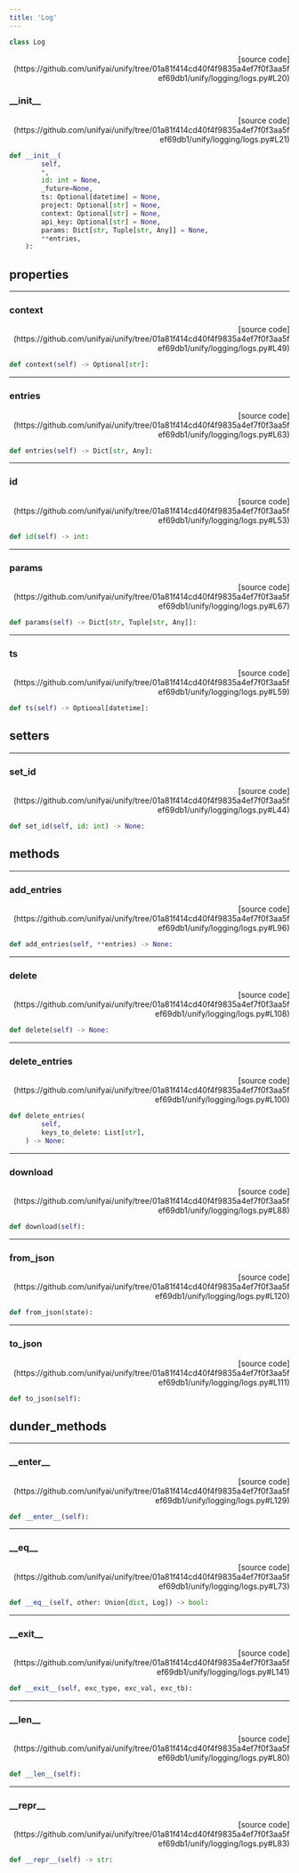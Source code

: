 ```yaml
---
title: 'Log'
---
```


```python
class Log
```

<p align="right">[source code](https://github.com/unifyai/unify/tree/01a81f414cd40f4f9835a4ef7f0f3aa5fef69db1/unify/logging/logs.py#L20)</p>



### \_\_init\_\_

<p align="right">[source code](https://github.com/unifyai/unify/tree/01a81f414cd40f4f9835a4ef7f0f3aa5fef69db1/unify/logging/logs.py#L21)</p>

```python
def __init__(
        self,
        *,
        id: int = None,
        _future=None,
        ts: Optional[datetime] = None,
        project: Optional[str] = None,
        context: Optional[str] = None,
        api_key: Optional[str] = None,
        params: Dict[str, Tuple[str, Any]] = None,
        **entries,
    ):
```



## properties

---

### context

<p align="right">[source code](https://github.com/unifyai/unify/tree/01a81f414cd40f4f9835a4ef7f0f3aa5fef69db1/unify/logging/logs.py#L49)</p>

```python
def context(self) -> Optional[str]:
```



---

### entries

<p align="right">[source code](https://github.com/unifyai/unify/tree/01a81f414cd40f4f9835a4ef7f0f3aa5fef69db1/unify/logging/logs.py#L63)</p>

```python
def entries(self) -> Dict[str, Any]:
```



---

### id

<p align="right">[source code](https://github.com/unifyai/unify/tree/01a81f414cd40f4f9835a4ef7f0f3aa5fef69db1/unify/logging/logs.py#L53)</p>

```python
def id(self) -> int:
```



---

### params

<p align="right">[source code](https://github.com/unifyai/unify/tree/01a81f414cd40f4f9835a4ef7f0f3aa5fef69db1/unify/logging/logs.py#L67)</p>

```python
def params(self) -> Dict[str, Tuple[str, Any]]:
```



---

### ts

<p align="right">[source code](https://github.com/unifyai/unify/tree/01a81f414cd40f4f9835a4ef7f0f3aa5fef69db1/unify/logging/logs.py#L59)</p>

```python
def ts(self) -> Optional[datetime]:
```



## setters

---

### set\_id

<p align="right">[source code](https://github.com/unifyai/unify/tree/01a81f414cd40f4f9835a4ef7f0f3aa5fef69db1/unify/logging/logs.py#L44)</p>

```python
def set_id(self, id: int) -> None:
```



## methods

---

### add\_entries

<p align="right">[source code](https://github.com/unifyai/unify/tree/01a81f414cd40f4f9835a4ef7f0f3aa5fef69db1/unify/logging/logs.py#L96)</p>

```python
def add_entries(self, **entries) -> None:
```



---

### delete

<p align="right">[source code](https://github.com/unifyai/unify/tree/01a81f414cd40f4f9835a4ef7f0f3aa5fef69db1/unify/logging/logs.py#L108)</p>

```python
def delete(self) -> None:
```



---

### delete\_entries

<p align="right">[source code](https://github.com/unifyai/unify/tree/01a81f414cd40f4f9835a4ef7f0f3aa5fef69db1/unify/logging/logs.py#L100)</p>

```python
def delete_entries(
        self,
        keys_to_delete: List[str],
    ) -> None:
```



---

### download

<p align="right">[source code](https://github.com/unifyai/unify/tree/01a81f414cd40f4f9835a4ef7f0f3aa5fef69db1/unify/logging/logs.py#L88)</p>

```python
def download(self):
```



---

### from\_json

<p align="right">[source code](https://github.com/unifyai/unify/tree/01a81f414cd40f4f9835a4ef7f0f3aa5fef69db1/unify/logging/logs.py#L120)</p>

```python
def from_json(state):
```



---

### to\_json

<p align="right">[source code](https://github.com/unifyai/unify/tree/01a81f414cd40f4f9835a4ef7f0f3aa5fef69db1/unify/logging/logs.py#L111)</p>

```python
def to_json(self):
```



## dunder_methods

---

### \_\_enter\_\_

<p align="right">[source code](https://github.com/unifyai/unify/tree/01a81f414cd40f4f9835a4ef7f0f3aa5fef69db1/unify/logging/logs.py#L129)</p>

```python
def __enter__(self):
```



---

### \_\_eq\_\_

<p align="right">[source code](https://github.com/unifyai/unify/tree/01a81f414cd40f4f9835a4ef7f0f3aa5fef69db1/unify/logging/logs.py#L73)</p>

```python
def __eq__(self, other: Union[dict, Log]) -> bool:
```



---

### \_\_exit\_\_

<p align="right">[source code](https://github.com/unifyai/unify/tree/01a81f414cd40f4f9835a4ef7f0f3aa5fef69db1/unify/logging/logs.py#L141)</p>

```python
def __exit__(self, exc_type, exc_val, exc_tb):
```



---

### \_\_len\_\_

<p align="right">[source code](https://github.com/unifyai/unify/tree/01a81f414cd40f4f9835a4ef7f0f3aa5fef69db1/unify/logging/logs.py#L80)</p>

```python
def __len__(self):
```



---

### \_\_repr\_\_

<p align="right">[source code](https://github.com/unifyai/unify/tree/01a81f414cd40f4f9835a4ef7f0f3aa5fef69db1/unify/logging/logs.py#L83)</p>

```python
def __repr__(self) -> str:
```

